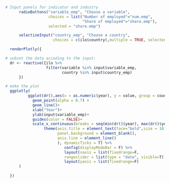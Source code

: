 

```r

# Input panels for indicator and industry
      radioButtons("variable_emp", "Choose a variable",
                   choices = list("Number of employed"="num.emp", 
                                  "Share of employed"="share.emp"),
                   selected = "share.emp")

      selectizeInput("country_emp", "Choose a country",
                     choices = c(ilo$country),multiple = TRUE, selected = "CHE")

  renderPlotly({

# subset the data accoding to the input:
  dr <- reactive({ilo %>%
                  filter(variable %in% input$variable_emp,
                         country %in% input$country_emp)
      }) 

# make the plot
  ggplotly(  
          ggplot(dr(),aes(x = as.numeric(year), y = value, group = country, colour = country)) +
            geom_point(alpha = 0.7) +  
            geom_line()+
            xlab("Year")+
            ylab(input$variable_emp)+
            guides(color = FALSE)+
            scale_x_continuous(breaks = seq(min(dr()$year), max(dr()$year), by = 5)) +
                 theme(axis.title = element_text(face="bold",size = 10),
                       panel.background = element_blank(),
                       axis.line = element_line()
                       ), dynamicTicks = T) %>%
                          config(displayModeBar = F) %>%
                          layout(xaxis = list(fixedrange=F, 
                          rangeslider = list(type = "date", visible=T))) %>%
                          layout(yaxis = list(fixedrange=F)
      )
    
  })

```
